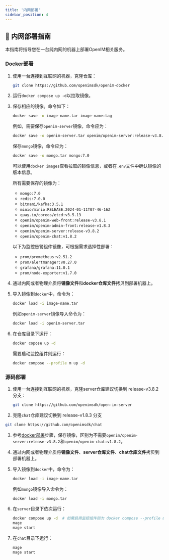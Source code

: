 ```yaml
---
title: '内网部署'
sidebar_position: 4
---
```

## 📌 内网部署指南

本指南将指导您在一台纯内网的机器上部署OpenIM相关服务。

### **Docker部署**

1. 使用一台连接到互联网的机器，克隆仓库：

   ```sh
   git clone https://github.com/openimsdk/openim-docker
   ```

2. 运行`docker compose up -d`以拉取镜像。

3. 保存相应的镜像。命令如下：

   ```sh
   docker save -o image-name.tar image-name:tag
   ```

   例如，需要保存`openim-server`镜像，命令应为：

   ```sh
   docker save -o openim-server.tar openim/openim-server:release-v3.8.1
   ```

   保存`mongo`镜像，命令应为：

   ```sh
   docker save -o mongo.tar mongo:7.0
   ```

   可以使用`docker images`查看拉取的镜像信息，或者在`.env`文件中确认镜像的版本信息。

   所有需要保存的镜像为：

   - `mongo:7.0`
   - `redis:7.0.0`
   - `bitnami/kafka:3.5.1`
   - `minio/minio:RELEASE.2024-01-11T07-46-16Z`
   - `quay.io/coreos/etcd:v3.5.13`
   - `openim/openim-web-front:release-v3.8.1`
   - `openim/openim-admin-front:release-v1.8.3`
   - `openim/openim-server:release-v3.8.2`
   - `openim/openim-chat:v1.8.2`

   以下为监控告警组件镜像，可根据需求选择性部署：

   - `prom/prometheus:v2.51.2`
   - `prom/alertmanager:v0.27.0`
   - `grafana/grafana:11.0.1`
   - `prom/node-exporter:v1.7.0`

4. 通过内网或者物理介质将**镜像文件**和**docker仓库文件**拷贝到部署机器上。

5. 导入镜像到`docker`中，命令为：
   ```bash
   docker load -i image-name.tar
   ```

   例如`openim-server`镜像导入命令为：

   ```sh
   docker load -i openim-server.tar
   ```

6. 在仓库目录下运行：
   ```sh
   docker copose up -d
   ```

   需要启动监控组件则运行：
   ```sh
   docker compose --profile m up -d
   ```

### **源码部署**

1. 使用一台连接到互联网的机器，克隆server仓库建议切换到 release-v3.8.2 分支：

   ```sh
   git clone https://github.com/openimsdk/open-im-server
   ```

2.  克隆`chat`仓库建议切换到 release-v1.8.3 分支
   ```bash
   git clone https://github.com/openimsdk/chat
   ```

3. 参考[docker部署](#Docker部署)步骤，保存镜像，区别为不需要`openim/openim-server:release-v3.8.2`和`openim/openim-chat:v1.8.2`。

4. 通过内网或者物理介质将**镜像文件**、**server仓库文件**、**chat仓库文件**拷贝到部署机器上。

5. 导入镜像到`docker`中，命令为：

   ```bash
   docker load -i image-name.tar
   ```

   例如`mongo`镜像导入命令为：

   ```sh
   docker load -i mongo.tar
   ```

6. 在`server`目录下依次运行：
   ```bash
   docker compose up -d  # 如需启用监控组件则为 docker compose --profile m up -d
   mage
   mage start
   ```

7. 在`chat`目录下运行：
   ```bash
   mage
   mage start
   ```

   

